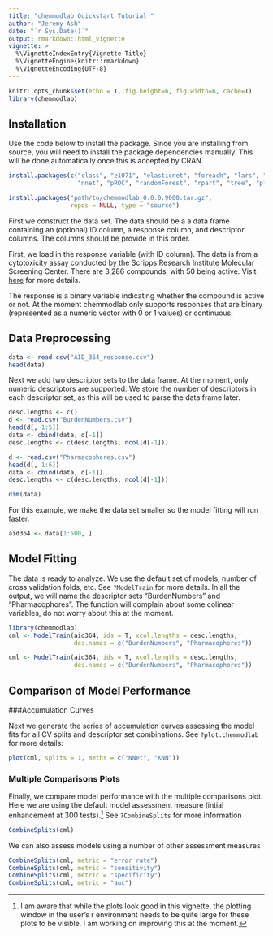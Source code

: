 ```yaml
---
title: "chemmodlab Quickstart Tutorial "
author: "Jeremy Ash"
date: "`r Sys.Date()`"
output: rmarkdown::html_vignette
vignette: >
  %\VignetteIndexEntry{Vignette Title}
  %\VignetteEngine{knitr::rmarkdown}
  %\VignetteEncoding{UTF-8}
---
```


```r
knitr::opts_chunk$set(echo = T, fig.height=6, fig.width=6, cache=T)
library(chemmodlab)
```

## Installation

Use the code below to install the package.  Since you are installing from source, you will
need to install the package dependencies manually. This will be done automatically once
this is accepted by CRAN.

```r

install.packages(c("class", "e1071", "elasticnet", "foreach", "lars", "MASS",
                   "nnet", "pROC", "randomForest", "rpart", "tree", "pls"))

install.packages("path/to/chemmodlab_0.0.0.9000.tar.gz",
                 repos = NULL, type = "source")
```

First we construct the data set.  The data should be a a data frame containing an (optional) ID column, a response column, and descriptor columns. The columns should be provide in this order.  

First, we load in the response variable (with ID column).  The data is from a cytotoxicity assay conducted by the Scripps Research Institute Molecular Screening Center. There are 3,286 compounds, with 50 being active. Visit [here](http://pubchem.ncbi.nlm.nih.gov/assay/assay.cgi?aid=364) for more details.

The response is a binary variable indicating whether the compound is active or not. At the moment chemmodlab only supports responses that are binary (represented as a numeric vector with 0 or 1 values) or continuous.

## Data Preprocessing

```r
data <- read.csv("AID_364_response.csv")
head(data)
```

Next we add two descriptor sets to the data frame. At the moment, only numeric descriptors are supported.  We store the number of descriptors in each descriptor set, as this will be used to parse the data frame later.  

```r
desc.lengths <- c()
d <- read.csv("BurdenNumbers.csv")
head(d[, 1:5])
data <- cbind(data, d[-1])
desc.lengths <- c(desc.lengths, ncol(d[-1]))

d <- read.csv("Pharmacophores.csv")
head(d[, 1:6])
data <- cbind(data, d[-1])
desc.lengths <- c(desc.lengths, ncol(d[-1]))

dim(data)
```

For this example, we make the data set smaller so the model fitting will run faster.

```r
aid364 <- data[1:500, ]
```


## Model Fitting

The data is ready to analyze.  We use the default set of models, number of cross
validation folds, etc.  See `?ModelTrain` for more details.  In all the output, 
we will name the descriptor sets "BurdenNumbers" and "Pharmacophores".  The function 
will complain about some colinear variables, do not worry about this at the moment.

```r
library(chemmodlab)
cml <- ModelTrain(aid364, ids = T, xcol.lengths = desc.lengths,
                  des.names = c("BurdenNumbers", "Pharmacophores"))
```

```r
cml <- ModelTrain(aid364, ids = T, xcol.lengths = desc.lengths,
                  des.names = c("BurdenNumbers", "Pharmacophores"))
```

## Comparison of Model Performance
###Accumulation Curves

Next we generate the series of accumulation curves assessing the model fits for all
CV splits and descriptor set combinations.  See `?plot.chemmodlab` for more details:

```r
plot(cml, splits = 1, meths = c("NNet", "KNN"))
```

### Multiple Comparisons Plots

Finally, we compare model performance with the multiple comparisons plot.   Here we are using the default model assessment measure (intial enhancement at 300 tests).^[I am aware that while the plots look good in this vignette, the plotting window in the user's r environment needs to be quite large for these plots to be visible.  I am working on improving this at the moment.]  See
`?CombineSplits` for more information

```r
CombineSplits(cml)
```

We can also assess models using a number of other assessment measures

```r
CombineSplits(cml, metric = "error rate")
CombineSplits(cml, metric = "sensitivity")
CombineSplits(cml, metric = "specificity")
CombineSplits(cml, metric = "auc")
```
